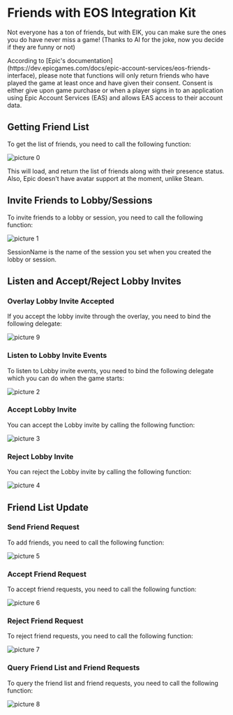 
# Friends with EOS Integration Kit

Not everyone has a ton of friends, but with EIK, you can make sure the ones you do have never miss a game! (Thanks to AI for the joke, now you decide if they are funny or not)

<Callout type="warning"> 
    According to [Epic's documentation](https://dev.epicgames.com/docs/epic-account-services/eos-friends-interface), please note that functions will only return friends who have played the game at least once and have given their consent. Consent is either give upon game purchase or when a player signs in to an application using Epic Account Services (EAS) and allows EAS access to their account data.
</Callout>

## Getting Friend List

To get the list of friends, you need to call the following function:

![picture 0](../../images/5a5201a0542d9ea70b98440aaeedc423d78d38186cd9f802b3fc32ca2cb6fce2.png)  

This will load, and return the list of friends along with their presence status. Also, Epic doesn't have avatar support at the moment, unlike Steam.

## Invite Friends to Lobby/Sessions

To invite friends to a lobby or session, you need to call the following function:

![picture 1](../../images/e138afd18561e5ccaa2e27b7680cfca258c7b7e9dd3c646f626cb049fffe6f93.png)  

SessionName is the name of the session you set when you created the lobby or session. 

## Listen and Accept/Reject Lobby Invites

### Overlay Lobby Invite Accepted

If you accept the lobby invite through the overlay, you need to bind the following delegate:

![picture 9](../../images/714f5162e4fd1086e591cc4f91282fc6c8ba1dfd801a676454d240643781fb3d.png)  


### Listen to Lobby Invite Events

To listen to Lobby invite events, you need to bind the following delegate which you can do when the game starts:

![picture 2](../../images/11c9bff4f359feeaf62d82c7a66dd82e25f986656c2d7966ae5710e34973747b.png)  

### Accept Lobby Invite

You can accept the Lobby invite by calling the following function:

![picture 3](../../images/6923ea378ace075d95ab7507300dcdf3d92e5fa78670eadfa3f1ff31660935c5.png)  

### Reject Lobby Invite

You can reject the Lobby invite by calling the following function:

![picture 4](../../images/e4a4746b8ea5d9440f82b6a678b1df52d2963f00c2dc38bc0a0e42d99eb19d6a.png)  

## Friend List Update

### Send Friend Request

To add friends, you need to call the following function:

![picture 5](../../images/7fb4f592fbe4dcef78e17c3457b2f83488299e9fff8d4bdda0fb385408d6128e.png)  

### Accept Friend Request

To accept friend requests, you need to call the following function:

![picture 6](../../images/e206ba8633bee8d50f3a11c792c35a093a28456a93220dc63484ddd34589549a.png)  


### Reject Friend Request

To reject friend requests, you need to call the following function:

![picture 7](../../images/ac9763c823d336e67b70b3f51f7b0229803b8486aee09f59d99f2dbe0ab7fc3c.png)  

### Query Friend List and Friend Requests

To query the friend list and friend requests, you need to call the following function:

![picture 8](../../images/cac767a98502215c0253e6247a86cc01bbb34104e2b332cc65fd82d88d668f5f.png)  

